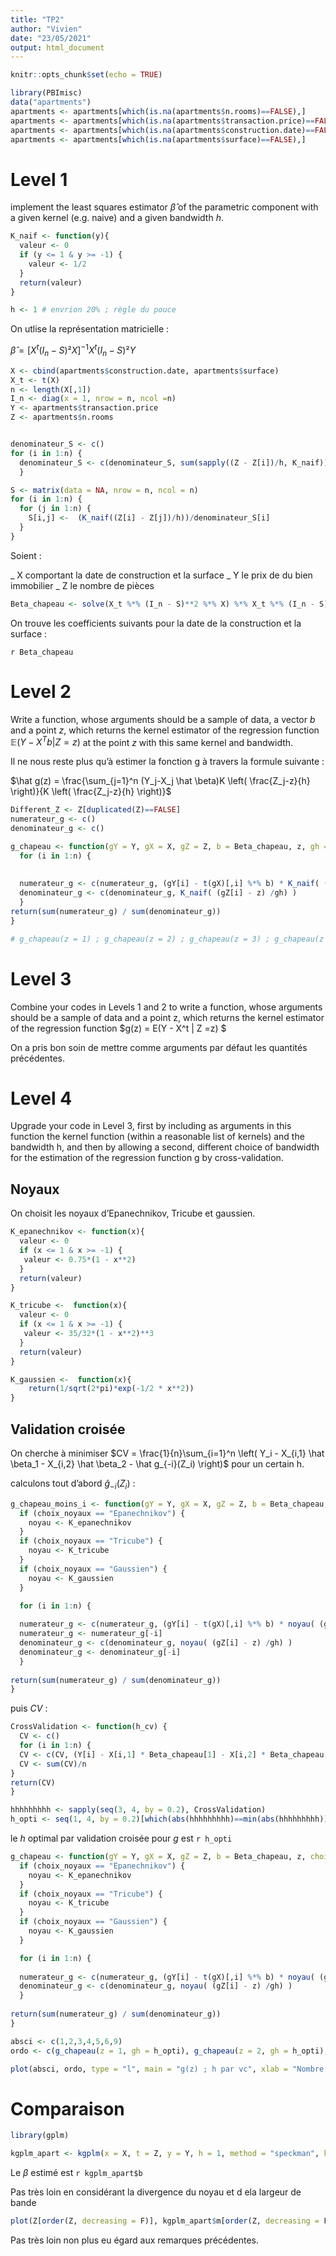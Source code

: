 ```yaml
---
title: "TP2"
author: "Vivien"
date: "23/05/2021"
output: html_document
---
```


```r
knitr::opts_chunk$set(echo = TRUE)
```




```r
library(PBImisc)
data("apartments")
apartments <- apartments[which(is.na(apartments$n.rooms)==FALSE),]
apartments <- apartments[which(is.na(apartments$transaction.price)==FALSE),]
apartments <- apartments[which(is.na(apartments$construction.date)==FALSE),]
apartments <- apartments[which(is.na(apartments$surface)==FALSE),]
```

# Level 1

implement the least squares estimator $\hat \beta$ of the parametric component with a given kernel (e.g. naive) and a given bandwidth $h$.

```r
K_naif <- function(y){
  valeur <- 0
  if (y <= 1 & y >= -1) {
    valeur <- 1/2
  }
  return(valeur)
}
```

```r
h <- 1 # envrion 20% ; règle du pouce
```

On utlise la représentation matricielle :
 
$\hat \beta = [X^t(I_n-S)²X]^{-1}X^t(I_n-S)²Y$

```r
X <- cbind(apartments$construction.date, apartments$surface) 
X_t <- t(X)
n <- length(X[,1])
I_n <- diag(x = 1, nrow = n, ncol =n)
Y <- apartments$transaction.price
Z <- apartments$n.rooms


denominateur_S <- c()
for (i in 1:n) {
  denominateur_S <- c(denominateur_S, sum(sapply((Z - Z[i])/h, K_naif)))
  }

S <- matrix(data = NA, nrow = n, ncol = n)
for (i in 1:n) {
  for (j in 1:n) {
    S[i,j] <-  (K_naif((Z[i] - Z[j])/h))/denominateur_S[i]
  }
}
```

Soient : 

_ X comportant la date de construction et la surface
_ Y le prix de du bien immobilier
_ Z le nombre de pièces

```r
Beta_chapeau <- solve(X_t %*% (I_n - S)**2 %*% X) %*% X_t %*% (I_n - S)**2 %*% Y
```

On trouve les coefficients suivants pour la date de la construction et la surface :

`r Beta_chapeau`

# Level 2

Write a function, whose arguments should be a sample of data, a vector $b$ and a point $z$, which returns the kernel estimator of the regression function $\mathbb E(Y - X^T b| Z = z)$ at the point $z$ with this same kernel and bandwidth.


Il ne nous reste plus qu'à estimer la fonction g à travers la formule suivante :

$\hat g(z) = \frac{\sum_{j=1}^n (Y_j-X_j \hat \beta)K \left( \frac{Z_j-z}{h} \right)}{K \left( \frac{Z_j-z}{h} \right)}$

```r
Different_Z <- Z[duplicated(Z)==FALSE]
numerateur_g <- c()
denominateur_g <- c()

g_chapeau <- function(gY = Y, gX = X, gZ = Z, b = Beta_chapeau, z, gh = h){
  for (i in 1:n) {
    
  
  numerateur_g <- c(numerateur_g, (gY[i] - t(gX)[,i] %*% b) * K_naif( (gZ[i] - z) /gh) )
  denominateur_g <- c(denominateur_g, K_naif( (gZ[i] - z) /gh) )
  }
return(sum(numerateur_g) / sum(denominateur_g))
}

# g_chapeau(z = 1) ; g_chapeau(z = 2) ; g_chapeau(z = 3) ; g_chapeau(z = 4) ; g_chapeau(z = 5) ; g_chapeau(z = 6) ; g_chapeau(z = 9)
```


# Level 3

Combine your codes in Levels 1 and 2 to write a function, whose arguments should be a sample of data and a point z, which returns the kernel estimator of the regression function $g(z) = \mathbb E(Y - X^t \beta | Z =z) $



On a pris bon soin de mettre comme arguments par défaut les quantités précédentes.

# Level 4 

Upgrade your code in Level 3, first by including as arguments in this function the kernel function (within a reasonable list of kernels) and the bandwidth h, and then by allowing a second, different choice of bandwidth for the estimation of the regression function g by cross-validation.

## Noyaux

On choisit les noyaux d'Epanechnikov, Tricube et gaussien.

```r
K_epanechnikov <- function(x){
  valeur <- 0
  if (x <= 1 & x >= -1) {
   valeur <- 0.75*(1 - x**2) 
  }
  return(valeur)
}

K_tricube <-  function(x){
  valeur <- 0
  if (x <= 1 & x >= -1) {
   valeur <- 35/32*(1 - x**2)**3 
  }
  return(valeur)
}

K_gaussien <-  function(x){
    return(1/sqrt(2*pi)*exp(-1/2 * x**2))
}
```

## Validation croisée

On cherche à minimiser $CV = \frac{1}{n}\sum_{i=1}^n \left(  Y_i - X_{i,1} \hat \beta_1 - X_{i,2} \hat \beta_2 - \hat g_{-i}(Z_i)  \right)$ pour un certain h.


calculons tout d'abord $\hat g_{-i}(Z_i)$ :

```r
g_chapeau_moins_i <- function(gY = Y, gX = X, gZ = Z, b = Beta_chapeau, z, choix_noyaux = "Epanechnikov", gh = h){
  if (choix_noyaux == "Epanechnikov") {
    noyau <- K_epanechnikov
  }
  if (choix_noyaux == "Tricube") {
    noyau <- K_tricube
  }  
  if (choix_noyaux == "Gaussien") {
    noyau <- K_gaussien
  }

  for (i in 1:n) {
    
  numerateur_g <- c(numerateur_g, (gY[i] - t(gX)[,i] %*% b) * noyau( (gZ[i] - z) /gh) )
  numerateur_g <- numerateur_g[-i]
  denominateur_g <- c(denominateur_g, noyau( (gZ[i] - z) /gh) )
  denominateur_g <- denominateur_g[-i]
  }
  
return(sum(numerateur_g) / sum(denominateur_g))
}


```




puis $CV$ :

```r
CrossValidation <- function(h_cv) {
  CV <- c()
  for (i in 1:n) {
  CV <- c(CV, (Y[i] - X[i,1] * Beta_chapeau[1] - X[i,2] * Beta_chapeau[2] - g_chapeau_moins_i(z = Z[i], gh = h_cv))**2)
  CV <- sum(CV)/n
}
return(CV)
}

hhhhhhhhh <- sapply(seq(3, 4, by = 0.2), CrossValidation)
h_opti <- seq(1, 4, by = 0.2)[which(abs(hhhhhhhhh)==min(abs(hhhhhhhhh)))]
```

le $h$ optimal par validation croisée pour $g$ est `r h_opti`





```r
g_chapeau <- function(gY = Y, gX = X, gZ = Z, b = Beta_chapeau, z, choix_noyaux = "Epanechnikov", gh){
  if (choix_noyaux == "Epanechnikov") {
    noyau <- K_epanechnikov
  }
  if (choix_noyaux == "Tricube") {
    noyau <- K_tricube
  }  
  if (choix_noyaux == "Gaussien") {
    noyau <- K_gaussien
  }

  for (i in 1:n) {
    
  numerateur_g <- c(numerateur_g, (gY[i] - t(gX)[,i] %*% b) * noyau( (gZ[i] - z) /gh) )
  denominateur_g <- c(denominateur_g, noyau( (gZ[i] - z) /gh) )
  }
  
return(sum(numerateur_g) / sum(denominateur_g))
}
```


```r
absci <- c(1,2,3,4,5,6,9)
ordo <- c(g_chapeau(z = 1, gh = h_opti), g_chapeau(z = 2, gh = h_opti), g_chapeau(z = 3, gh = h_opti), g_chapeau(z = 4, gh = h_opti), g_chapeau(z = 5, gh = h_opti), g_chapeau(z = 6, gh = h_opti), g_chapeau(z = 9, gh = h_opti))

plot(absci, ordo, type = "l", main = "g(z) ; h par vc", xlab = "Nombre de pièces", ylab = "g(z)")
```




# Comparaison

```r
library(gplm)
```


```r
kgplm_apart <- kgplm(x = X, t = Z, y = Y, h = 1, method = "speckman", kernel = "epanechnikov")
```

Le $\beta$ estimé est `r kgplm_apart$b`

Pas très loin en considérant la divergence du noyau et d ela largeur de bande




```r
plot(Z[order(Z, decreasing = F)], kgplm_apart$m[order(Z, decreasing = F)],type="l",col="red")
```


Pas très loin non plus eu égard aux remarques précédentes.
















